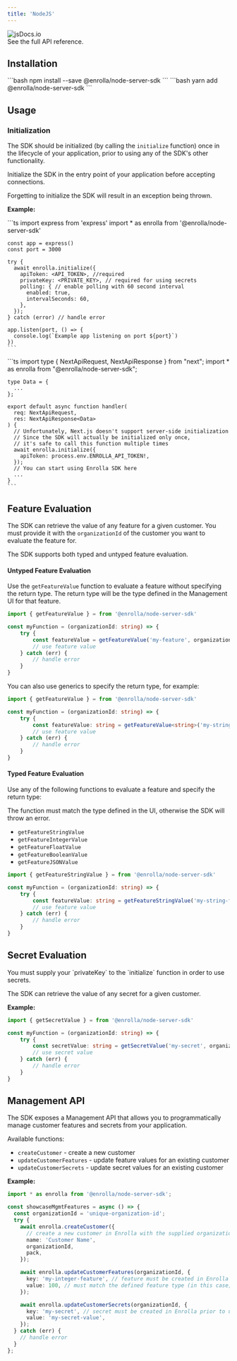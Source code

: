 ```yaml
---
title: 'NodeJS'
---
```


<Card href="https://www.jsdocs.io/package/@enrolla/node-server-sdk">
  <img
    src="https://img.shields.io/badge/jsDocs.io-reference-blue"
    alt="jsDocs.io"
  />
  <br />
  See the full API reference.
</Card>

## Installation

<Tabs>
  <Tab title="npm">
    ```bash 
    npm install --save @enrolla/node-server-sdk 
    ```
  </Tab>

  <Tab title="yarn">
    ```bash 
    yarn add @enrolla/node-server-sdk 
    ```
  </Tab>

</Tabs>

## Usage

### Initialization

The SDK should be initialized (by calling the `initialize` function) once in the lifecycle of your application, prior to using any of the SDK's other functionality.

Initialize the SDK in the entry point of your application before accepting connections.

<Warning>
  Forgetting to initialize the SDK will result in an exception being thrown.
</Warning>

**Example:**

<Tabs>
  <Tab title="Express">
    ```ts
    import express from 'express'
    import * as enrolla from '@enrolla/node-server-sdk'

    const app = express()
    const port = 3000

    try {
      await enrolla.initialize({
        apiToken: <API_TOKEN>, //required
        privateKey: <PRIVATE_KEY>, // required for using secrets
        polling: { // enable polling with 60 second interval
          enabled: true,
          intervalSeconds: 60,
        },
      });
    } catch (error) // handle error

    app.listen(port, () => {
      console.log(`Example app listening on port ${port}`)
    })
    ```

  </Tab>
  <Tab title="Next.js">
    ```ts
    import type { NextApiRequest, NextApiResponse } from "next";
    import * as enrolla from "@enrolla/node-server-sdk";

    type Data = {
      ...
    };

    export default async function handler(
      req: NextApiRequest,
      res: NextApiResponse<Data>
    ) {
      // Unfortunately, Next.js doesn't support server-side initialization
      // Since the SDK will actually be initialized only once,
      // it's safe to call this function multiple times
      await enrolla.initialize({
        apiToken: process.env.ENROLLA_API_TOKEN!,
      });
      // You can start using Enrolla SDK here
      ...
    }
    ```

  </Tab>
</Tabs>

## Feature Evaluation

The SDK can retrieve the value of any feature for a given customer.
You must provide it with the `organizationId` of the customer you want to evaluate the feature for.

The SDK supports both typed and untyped feature evaluation.

#### Untyped Feature Evaluation

Use the `getFeatureValue` function to evaluate a feature without specifying the return type.
The return type will be the type defined in the Management UI for that feature.

```ts
import { getFeatureValue } = from '@enrolla/node-server-sdk'

const myFunction = (organizationId: string) => {
    try {
        const featureValue = getFeatureValue('my-feature', organizationId);
        // use feature value
    } catch (err) {
        // handle error
    }
}
```

You can also use generics to specify the return type, for example:

```ts
import { getFeatureValue } = from '@enrolla/node-server-sdk'

const myFunction = (organizationId: string) => {
    try {
        const featureValue: string = getFeatureValue<string>('my-string-feature', organizationId);
        // use feature value
    } catch (err) {
        // handle error
    }
}
```

#### Typed Feature Evaluation

Use any of the following functions to evaluate a feature and specify the return type:

<Warning>
  The function must match the type defined in the UI, otherwise the SDK will
  throw an error.
</Warning>

- `getFeatureStringValue`
- `getFeatureIntegerValue`
- `getFeatureFloatValue`
- `getFeatureBooleanValue`
- `getFeatureJSONValue`

```ts
import { getFeatureStringValue } = from '@enrolla/node-server-sdk'

const myFunction = (organizationId: string) => {
    try {
        const featureValue: string = getFeatureStringValue('my-string-feature', organizationId);
        // use feature value
    } catch (err) {
        // handle error
    }
}
```

## Secret Evaluation

<Warning>
  You must supply your `privateKey` to the `initialize` function in order to use
  secrets.
</Warning>

The SDK can retrieve the value of any secret for a given customer.

**Example:**

```ts
import { getSecretValue } = from '@enrolla/node-server-sdk'

const myFunction = (organizationId: string) => {
    try {
        const secretValue: string = getSecretValue('my-secret', organizationId);
        // use secret value
    } catch (err) {
        // handle error
    }
}
```

## Management API

The SDK exposes a Management API that allows you to programmatically manage customer features and secrets from your application.

Available functions:

- `createCustomer` - create a new customer
- `updateCustomerFeatures` - update feature values for an existing customer
- `updateCustomerSecrets` - update secret values for an existing customer

**Example:**

```ts
import * as enrolla from '@enrolla/node-server-sdk';

const showcaseMgmtFeatures = async () => {
  const organizationId = 'unique-organization-id';
  try {
    await enrolla.createCustomer({
      // create a new customer in Enrolla with the supplied organizationId
      name: 'Customer Name',
      organizationId,
      pack,
    });

    await enrolla.updateCustomerFeatures(organizationId, {
      key: 'my-integer-feature', // feature must be created in Enrolla prior to updating its value for this customer
      value: 100, // must match the defined feature type (in this case, an integer)
    });

    await enrolla.updateCustomerSecrets(organizationId, {
      key: 'my-secret', // secret must be created in Enrolla prior to updating its value for this customer
      value: 'my-secret-value',
    });
  } catch (err) {
    // handle error
  }
};
```

